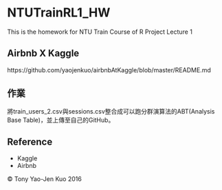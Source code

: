 # NTUTrainRL1_HW
This is the homework for NTU Train Course of R Project Lecture 1

## Airbnb X Kaggle

https://github.com/yaojenkuo/airbnbAtKaggle/blob/master/README.md

## 作業
將train_users_2.csv與sessions.csv整合成可以跑分群演算法的ABT(Analysis Base Table)，並上傳至自己的GitHub。

## Reference
* Kaggle
* Airbnb

&copy; Tony Yao-Jen Kuo 2016